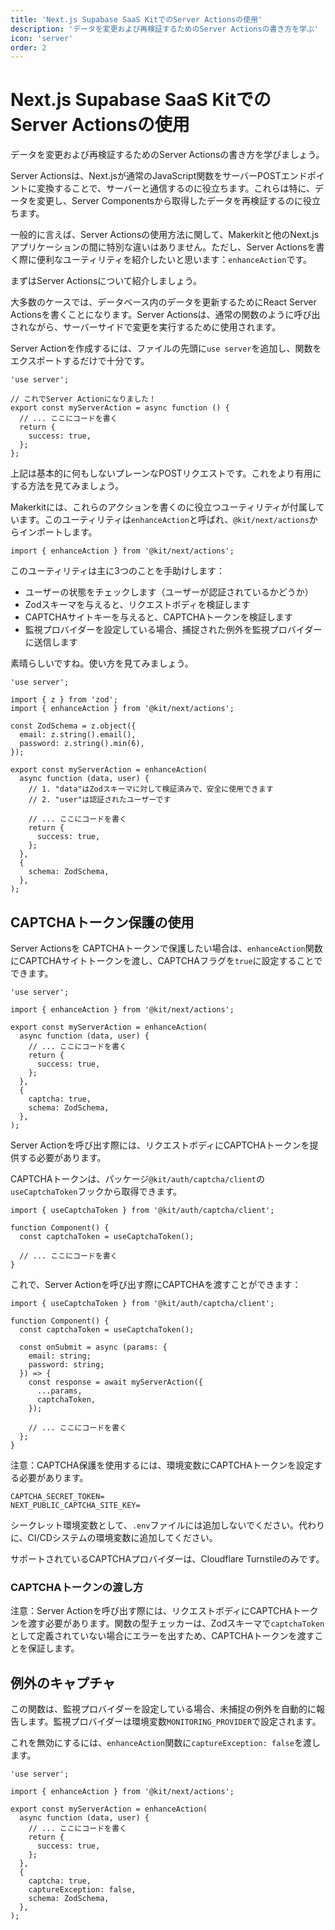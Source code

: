 ```yaml
---
title: 'Next.js Supabase SaaS KitでのServer Actionsの使用'
description: 'データを変更および再検証するためのServer Actionsの書き方を学ぶ'
icon: 'server'
order: 2
---
```


# Next.js Supabase SaaS KitでのServer Actionsの使用

データを変更および再検証するためのServer Actionsの書き方を学びましょう。

Server Actionsは、Next.jsが通常のJavaScript関数をサーバーPOSTエンドポイントに変換することで、サーバーと通信するのに役立ちます。これらは特に、データを変更し、Server Componentsから取得したデータを再検証するのに役立ちます。

一般的に言えば、Server Actionsの使用方法に関して、Makerkitと他のNext.jsアプリケーションの間に特別な違いはありません。ただし、Server Actionsを書く際に便利なユーティリティを紹介したいと思います：`enhanceAction`です。

まずはServer Actionsについて紹介しましょう。

大多数のケースでは、データベース内のデータを更新するためにReact Server Actionsを書くことになります。Server Actionsは、通常の関数のように呼び出されながら、サーバーサイドで変更を実行するために使用されます。

Server Actionを作成するには、ファイルの先頭に`use server`を追加し、関数をエクスポートするだけで十分です。

```tsx
'use server';

// これでServer Actionになりました！
export const myServerAction = async function () {
  // ... ここにコードを書く
  return {
    success: true,
  };
};
```

上記は基本的に何もしないプレーンなPOSTリクエストです。これをより有用にする方法を見てみましょう。

Makerkitには、これらのアクションを書くのに役立つユーティリティが付属しています。このユーティリティは`enhanceAction`と呼ばれ、`@kit/next/actions`からインポートします。

```tsx
import { enhanceAction } from '@kit/next/actions';
```

このユーティリティは主に3つのことを手助けします：

- ユーザーの状態をチェックします（ユーザーが認証されているかどうか）
- Zodスキーマを与えると、リクエストボディを検証します
- CAPTCHAサイトキーを与えると、CAPTCHAトークンを検証します
- 監視プロバイダーを設定している場合、捕捉された例外を監視プロバイダーに送信します

素晴らしいですね。使い方を見てみましょう。

```tsx
'use server';

import { z } from 'zod';
import { enhanceAction } from '@kit/next/actions';

const ZodSchema = z.object({
  email: z.string().email(),
  password: z.string().min(6),
});

export const myServerAction = enhanceAction(
  async function (data, user) {
    // 1. "data"はZodスキーマに対して検証済みで、安全に使用できます
    // 2. "user"は認証されたユーザーです
    
    // ... ここにコードを書く
    return {
      success: true,
    };
  },
  {
    schema: ZodSchema,
  },
);
```

## CAPTCHAトークン保護の使用

Server Actionsを CAPTCHAトークンで保護したい場合は、`enhanceAction`関数にCAPTCHAサイトトークンを渡し、CAPTCHAフラグを`true`に設定することでできます。

```tsx
'use server';

import { enhanceAction } from '@kit/next/actions';

export const myServerAction = enhanceAction(
  async function (data, user) {
    // ... ここにコードを書く
    return {
      success: true,
    };
  },
  {
    captcha: true,
    schema: ZodSchema,
  },
);
```

Server Actionを呼び出す際には、リクエストボディにCAPTCHAトークンを提供する必要があります。

CAPTCHAトークンは、パッケージ`@kit/auth/captcha/client`の`useCaptchaToken`フックから取得できます。

```tsx
import { useCaptchaToken } from '@kit/auth/captcha/client';

function Component() {
  const captchaToken = useCaptchaToken();
  
  // ... ここにコードを書く
}
```

これで、Server Actionを呼び出す際にCAPTCHAを渡すことができます：

```tsx
import { useCaptchaToken } from '@kit/auth/captcha/client';

function Component() {
  const captchaToken = useCaptchaToken();
  
  const onSubmit = async (params: {
    email: string;
    password: string;
  }) => {
    const response = await myServerAction({
      ...params,
      captchaToken,
    });
    
    // ... ここにコードを書く
  };
}
```

注意：CAPTCHA保護を使用するには、環境変数にCAPTCHAトークンを設定する必要があります。

```
CAPTCHA_SECRET_TOKEN=
NEXT_PUBLIC_CAPTCHA_SITE_KEY=
```

シークレット環境変数として、`.env`ファイルには追加しないでください。代わりに、CI/CDシステムの環境変数に追加してください。

サポートされているCAPTCHAプロバイダーは、Cloudflare Turnstileのみです。

### CAPTCHAトークンの渡し方

注意：Server Actionを呼び出す際には、リクエストボディにCAPTCHAトークンを渡す必要があります。関数の型チェッカーは、Zodスキーマで`captchaToken`として定義されていない場合にエラーを出すため、CAPTCHAトークンを渡すことを保証します。

## 例外のキャプチャ

この関数は、監視プロバイダーを設定している場合、未捕捉の例外を自動的に報告します。監視プロバイダーは環境変数`MONITORING_PROVIDER`で設定されます。

これを無効にするには、`enhanceAction`関数に`captureException: false`を渡します。

```tsx
'use server';

import { enhanceAction } from '@kit/next/actions';

export const myServerAction = enhanceAction(
  async function (data, user) {
    // ... ここにコードを書く
    return {
      success: true,
    };
  },
  {
    captcha: true,
    captureException: false,
    schema: ZodSchema,
  },
);
```
